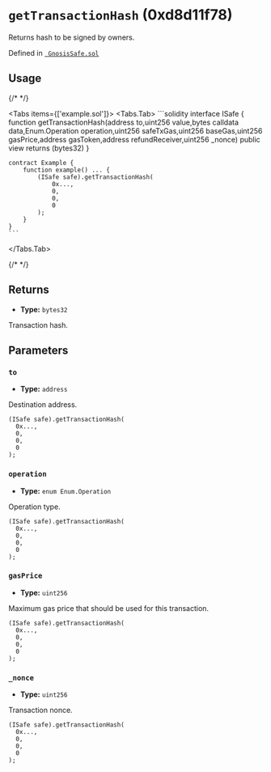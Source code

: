 

<LegacyCallout />

# `getTransactionHash` (0xd8d11f78)



Returns hash to be signed by owners.




Defined in [` GnosisSafe.sol`](https://github.com/safe-global/safe-smart-account/tree/v1.3.0/contracts/GnosisSafe.sol#L408)


## Usage

{/* <!-- vale off --> */}

<Tabs items={['example.sol']}>
  <Tabs.Tab>
    ```solidity
    interface ISafe {
        function getTransactionHash(address to,uint256 value,bytes calldata data,Enum.Operation operation,uint256 safeTxGas,uint256 baseGas,uint256 gasPrice,address gasToken,address refundReceiver,uint256 _nonce) public view returns (bytes32)
    }

    contract Example {
        function example() ... {
            (ISafe safe).getTransactionHash(
                0x...,
                0,
                0,
                0
            );
        }
    }
    ```
  </Tabs.Tab>
</Tabs>

{/* <!-- vale on --> */}

## Returns



  - **Type:** `bytes32`

  Transaction hash.




## Parameters

### `to`

  - **Type:** `address`

  Destination address.

  ```solidity focus=2
  (ISafe safe).getTransactionHash(
    0x...,
    0,
    0,
    0
  );
  ```


### `operation`

  - **Type:** `enum Enum.Operation`

  Operation type.

  ```solidity focus=3
  (ISafe safe).getTransactionHash(
    0x...,
    0,
    0,
    0
  );
  ```


### `gasPrice`

  - **Type:** `uint256`

  Maximum gas price that should be used for this transaction.

  ```solidity focus=4
  (ISafe safe).getTransactionHash(
    0x...,
    0,
    0,
    0
  );
  ```


### `_nonce`

  - **Type:** `uint256`

  Transaction nonce.

  ```solidity focus=5
  (ISafe safe).getTransactionHash(
    0x...,
    0,
    0,
    0
  );
  ```





